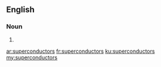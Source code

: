 ==English==

===Noun===
{{head|en|noun plural form}}

# {{plural of|superconductor|lang=en}}

[[ar:superconductors]]
[[fr:superconductors]]
[[ku:superconductors]]
[[my:superconductors]]
